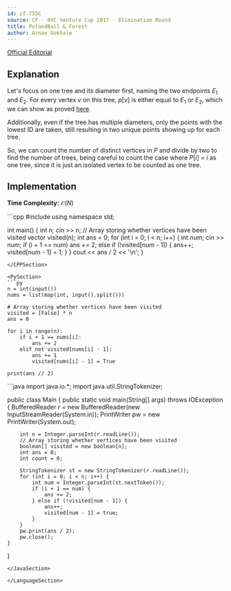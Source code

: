 ```yaml
---
id: cf-755C
source: CF - 8VC Venture Cup 2017 - Elimination Round
title: PolandBall & Forest
author: Arnav Gokhale
---
```


[Official Editorial](https://codeforces.com/blog/entry/49793)

## Explanation

Let's focus on one tree and its diameter first, naming the two endpoints $E_1$ and $E_2$. For every vertex $v$ on this tree, $p[v]$ is either equal to $E_1$ or $E_2$, which we can show as proved [here](https://codeforces.com/blog/entry/101271).

Additionally, even if the tree has multiple diameters, only the points with the lowest ID are taken, still resulting in two unique points showing up for each tree.

So, we can count the number of distinct vertices in $P$ and divide by two to find the number of trees, being careful to count the case where $P[i]$ = $i$ as one tree, since it is just an isolated vertex to be counted as one tree.

## Implementation

**Time Complexity:** $\mathcal{O}(N)$

<LanguageSection>

<CPPSection>
```cpp
#include <bits/stdc++.h>
using namespace std;

int main() {
	int n;
	cin >> n;
	// Array storing whether vertices have been visited
	vector<bool> visited(n);
	int ans = 0;
	for (int i = 0; i < n; i++) {
		int num;
		cin >> num;
		if (i + 1 == num) ans += 2;
		else if (!visited[num - 1]) {
			ans++;
			visited[num - 1] = 1;
		}
	}
	cout << ans / 2 << '\n';
}
```
</CPPSection>

<PySection>
```py
n = int(input())
nums = list(map(int, input().split()))

# Array storing whether vertices have been visited
visited = [False] * n
ans = 0

for i in range(n):
	if i + 1 == nums[i]:
		ans += 2
	elif not visited[nums[i] - 1]:
		ans += 1
		visited[nums[i] - 1] = True

print(ans // 2)
```
</PySection>

<JavaSection>
```java
import java.io.*;
import java.util.StringTokenizer;

public class Main {
	public static void main(String[] args) throws IOException {
		BufferedReader r = new BufferedReader(new InputStreamReader(System.in));
		PrintWriter pw = new PrintWriter(System.out);

		int n = Integer.parseInt(r.readLine());
		// Array storing whether vertices have been visited
		boolean[] visited = new boolean[n];
		int ans = 0;
		int count = 0;

		StringTokenizer st = new StringTokenizer(r.readLine());
		for (int i = 0; i < n; i++) {
			int num = Integer.parseInt(st.nextToken());
			if (i + 1 == num) {
				ans += 2;
			} else if (!visited[num - 1]) {
				ans++;
				visited[num - 1] = true;
			}
		}
		pw.print(ans / 2);
		pw.close();
	}
}
```
</JavaSection>

</LanguageSection>
